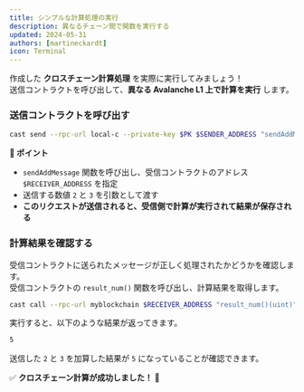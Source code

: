```yaml
---
title: シンプルな計算処理の実行  
description: 異なるチェーン間で関数を実行する  
updated: 2024-05-31  
authors: [martineckardt]  
icon: Terminal  
---
```



作成した **クロスチェーン計算処理** を実際に実行してみましょう！  
送信コントラクトを呼び出して、**異なる Avalanche L1 上で計算を実行** します。  

<Steps>  

<Step>  

### **送信コントラクトを呼び出す**  

```bash 
cast send --rpc-url local-c --private-key $PK $SENDER_ADDRESS "sendAddMessage(address, uint256, uint256)" $RECEIVER_ADDRESS 2 3
```

**📌 ポイント**  
- `sendAddMessage` 関数を呼び出し、受信コントラクトのアドレス `$RECEIVER_ADDRESS` を指定  
- 送信する数値 `2` と `3` を引数として渡す  
- **このリクエストが送信されると、受信側で計算が実行されて結果が保存される**  

</Step>  

<Step>  

### **計算結果を確認する**  

受信コントラクトに送られたメッセージが正しく処理されたかどうかを確認します。  
受信コントラクトの `result_num()` 関数を呼び出し、計算結果を取得します。  

```bash
cast call --rpc-url myblockchain $RECEIVER_ADDRESS "result_num()(uint)"
```

実行すると、以下のような結果が返ってきます。  

```bash
5
```

送信した `2` と `3` を加算した結果が `5` になっていることが確認できます。  

✅ **クロスチェーン計算が成功しました！ 🎉**  

</Step>  

</Steps>
